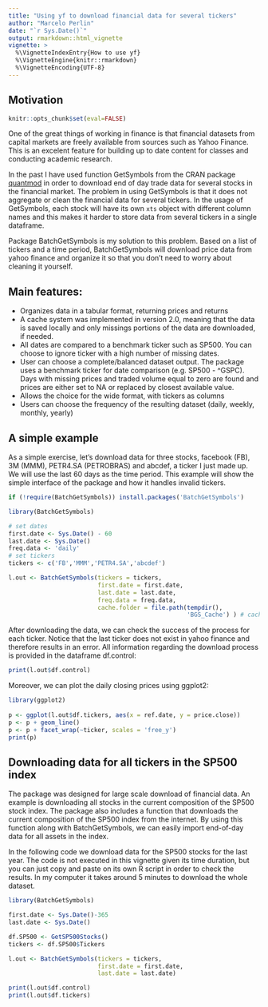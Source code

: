 ```yaml
---
title: "Using yf to download financial data for several tickers"
author: "Marcelo Perlin"
date: "`r Sys.Date()`"
output: rmarkdown::html_vignette
vignette: >
  %\VignetteIndexEntry{How to use yf}
  %\VignetteEngine{knitr::rmarkdown}
  %\VignetteEncoding{UTF-8}
---
```


## Motivation

```r

knitr::opts_chunk$set(eval=FALSE)

```


One of the great things of working in finance is that financial datasets from capital markets are freely available from sources such as Yahoo Finance. This is an excelent feature for building up to date content for classes and conducting academic research. 

In the past I have used function GetSymbols from the CRAN package [quantmod](https://cran.r-project.org/package=quantmod) in order to download end of day trade data for several stocks in the financial market. The problem in using GetSymbols is that it does not aggregate or clean the financial data for several tickers. In the usage of GetSymbols, each stock will have its own `xts` object with different column names and this makes it harder to store data from several tickers in a single dataframe. 

Package BatchGetSymbols is my solution to this problem. Based on a list of tickers and a time period, BatchGetSymbols will download price data from yahoo finance and organize it so that you don't need to worry about cleaning it yourself. 

## Main features:

- Organizes data in a tabular format, returning prices and returns
- A cache system was implemented in version 2.0, meaning that the data is saved locally and only missings portions of the data are downloaded, if needed. 
- All dates are compared to a benchmark ticker such as SP500. You can choose to ignore ticker with a high number of missing dates.
- User can choose a complete/balanced dataset output. The package uses a benchmark ticker for date comparison (e.g. SP500 - ^GSPC). Days with missing prices and traded volume equal to zero are found and prices are either set to NA or replaced by closest available value.
- Allows the choice for the wide format, with tickers as columns
- Users can choose the frequency of the resulting dataset (daily, weekly, monthly, yearly)


## A simple example

As a simple exercise, let's download data for three stocks, facebook (FB), 3M (MMM), PETR4.SA (PETROBRAS) and abcdef, a ticker I just made up. We will use the last 60 days as the time period. This example will show the simple interface of the package and how it handles invalid tickers.

```r
if (!require(BatchGetSymbols)) install.packages('BatchGetSymbols')

library(BatchGetSymbols)

# set dates
first.date <- Sys.Date() - 60
last.date <- Sys.Date()
freq.data <- 'daily'
# set tickers
tickers <- c('FB','MMM','PETR4.SA','abcdef')

l.out <- BatchGetSymbols(tickers = tickers, 
                         first.date = first.date,
                         last.date = last.date, 
                         freq.data = freq.data,
                         cache.folder = file.path(tempdir(), 
                                                  'BGS_Cache') ) # cache in tempdir()

```


After downloading the data, we can check the success of the process for each ticker. Notice that the last ticker does not exist in yahoo finance and therefore results in an error. All information regarding the download process is provided in the dataframe df.control:

```r
print(l.out$df.control)

```

Moreover, we can plot the daily closing prices using ggplot2:


```r
library(ggplot2)
 
p <- ggplot(l.out$df.tickers, aes(x = ref.date, y = price.close))
p <- p + geom_line()
p <- p + facet_wrap(~ticker, scales = 'free_y') 
print(p)
```



## Downloading data for all tickers in the SP500 index

The package was designed for large scale download of financial data. An example is downloading all stocks in the current composition of the SP500 stock index. The package also includes a function that downloads the current composition of the SP500 index from the internet. By using this function along with BatchGetSymbols, we can easily import end-of-day data for all assets in the index. 

In the following code we download data for the SP500 stocks for the last year. The code is not executed in this vignette given its time duration, but you can just copy and paste on its own R script in order to check the results. In my computer it takes around 5 minutes to download the whole dataset.

```r
library(BatchGetSymbols)

first.date <- Sys.Date()-365
last.date <- Sys.Date()

df.SP500 <- GetSP500Stocks()
tickers <- df.SP500$Tickers

l.out <- BatchGetSymbols(tickers = tickers,
                         first.date = first.date,
                         last.date = last.date)

print(l.out$df.control)
print(l.out$df.tickers)

```
